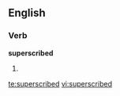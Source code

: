 
==English==

===Verb===
'''superscribed'''

# {{past of|[[superscribe]]}}

[[te:superscribed]]
[[vi:superscribed]]